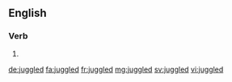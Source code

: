 ==English==

===Verb===
{{head|en}}

# {{en-past of|juggle}}

[[de:juggled]]
[[fa:juggled]]
[[fr:juggled]]
[[mg:juggled]]
[[sv:juggled]]
[[vi:juggled]]